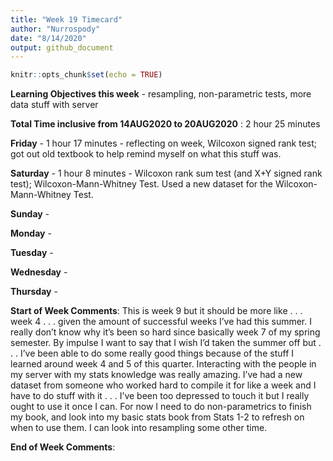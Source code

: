 ```yaml
---
title: "Week 19 Timecard"
author: "Nurrospody"
date: "8/14/2020"
output: github_document
---
```


```r
knitr::opts_chunk$set(echo = TRUE)
```

**Learning Objectives this week** - resampling, non-parametric tests, more data stuff with server

**Total Time inclusive from 14AUG2020 to 20AUG2020** : 2 hour 25 minutes

**Friday** - 1 hour 17 minutes - reflecting on week, Wilcoxon signed rank test; got out old textbook to help remind myself on what this stuff was.

**Saturday** - 1 hour 8 minutes - Wilcoxon rank sum test (and X+Y signed rank test); Wilcoxon-Mann-Whitney Test.  Used a new dataset for the Wilcoxon-Mann-Whitney Test.  

**Sunday** - 

**Monday** - 

**Tuesday** - 

**Wednesday** -

**Thursday** - 


**Start of Week Comments**: This is week 9 but it should be more like . . . week 4 . . . given the amount of successful weeks I've had this summer.  I really don't know why it's been so hard since basically week 7 of my spring semester.  By impulse I want to say that I wish I'd taken the summer off but . . . I've been able to do some really good things because of the stuff I learned around week 4 and 5 of this quarter.  Interacting with the people in my server with my stats knowledge was really amazing.  I've had a new dataset from someone who worked hard to compile it for like a week and I have to do stuff with it . . . I've been too depressed to touch it but I really ought to use it once I can.  For now I need to do non-parametrics to finish my book, and look into my basic stats book from Stats 1-2 to refresh on when to use them.  I can look into resampling some other time.

**End of Week Comments**: